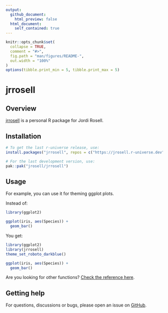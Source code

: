 ```yaml
---
output:
  github_document:
    html_preview: false
  html_document:
    self_contained: true
---
```


<!-- README.md is generated from README.Rmd. Please edit that file -->

```r
knitr::opts_chunk$set(
  collapse = TRUE,
  comment = "#>",
  fig.path = "man/figures/README-",
  out.width = "100%"
)
options(tibble.print_min = 5, tibble.print_max = 5)
```

# jrrosell

<!-- badges: start -->
<!-- badges: end -->

## Overview

[jrrosell] is a personal R package for Jordi Rosell.

## Installation

```r
# To get the last r-universe release, use:
install.packages("jrrosell", repos = c("https://jrosell.r-universe.dev", "https://cloud.r-project.org"))

# For the last development version, use:
pak::pak("jrosell/jrrosell")
```

## Usage

For example, you can use it for theming ggplot plots. 

Instead of:

```r
library(ggplot2)

ggplot(iris, aes(Species)) +
  geom_bar()
```

You get:

```r
library(ggplot2)
library(jrrosell)
theme_set_roboto_darkblue()

ggplot(iris, aes(Species)) +
  geom_bar()
```

Are you looking for other functions? [Check the reference here](https://jrosell.github.io/jrrosell/reference/index.html).

## Getting help

For questions, discussions or bugs, please open an issue on [GitHub](https://github.com/jrosell/jrrosell/issues).
